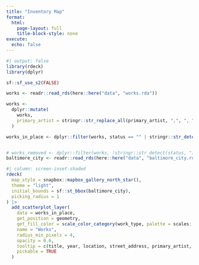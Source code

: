 ```yaml
---
title: "Inventory Map"
format:
  html:
    page-layout: full
    title-block-style: none
execute: 
  echo: false
---
```


```r
#| output: false
library(rdeck)
library(dplyr)

sf::sf_use_s2(FALSE)

works <- readr::read_rds(here::here("data", "works.rda"))

works <-
  dplyr::mutate(
    works,
    primary_artist = stringr::str_replace_all(primary_artist, ",", ", ")
  )

works_in_place <- dplyr::filter(works, status == "" | stringr::str_detect(status, "in place"))


# works_removed <- dplyr::filter(works, !stringr::str_detect(status, "in place"))
baltimore_city <- readr::read_rds(here::here("data", "baltimore_city.rda"))
```


```r
#| column: screen-inset-shaded
rdeck(
  map_style = snapbox::mapbox_gallery_north_star(),
  theme = "light",
  initial_bounds = sf::st_bbox(baltimore_city),
  picking_radius = 1
) |>
  add_scatterplot_layer(
    data = works_in_place,
    get_position = geometry,
    get_fill_color = scale_color_category(work_type, palette = scales::brewer_pal(type = "qual", palette = "Set2"), col_label = "Type"), # "#008385",
    name = "Works",
    radius_min_pixels = 4,
    opacity = 0.6,
    tooltip = c(title, year, location, street_address, primary_artist, work_type, medium),
    pickable = TRUE
  )
```
